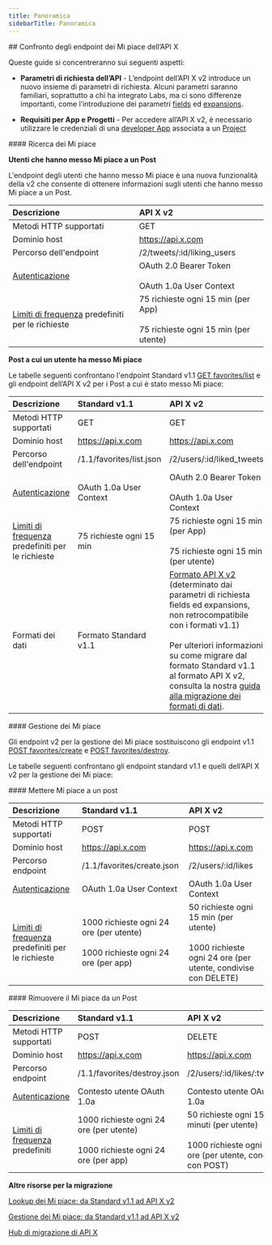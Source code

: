 ```yaml
---
title: Panoramica
sidebarTitle: Panoramica
---
```


<div id="comparing-x-apis-likes-endpoints">
  ## Confronto degli endpoint dei Mi piace dell’API X
</div>

Queste guide si concentreranno sui seguenti aspetti:

- **Parametri di richiesta dell’API** - L’endpoint dell’API X v2 introduce un nuovo insieme di parametri di richiesta. Alcuni parametri saranno familiari, soprattutto a chi ha integrato Labs, ma ci sono differenze importanti, come l’introduzione dei parametri [fields](/it/x-api/fundamentals/fields) ed [expansions](/it/x-api/fundamentals/expansions).

- **Requisiti per App e Progetti** - Per accedere all’API X v2, è necessario utilizzare le credenziali di una [developer App](/it/resources/fundamentals/developer-apps) associata a un [Project](/it/resources/fundamentals/projects)

<div id="likes-lookup">
  #### Ricerca dei Mi piace
</div>

**Utenti che hanno messo Mi piace a un Post**

L'endpoint degli utenti che hanno messo Mi piace è una nuova funzionalità della v2 che consente di ottenere informazioni sugli utenti che hanno messo Mi piace a un Post.

| Descrizione | API X v2 |
| :--- | :--- |
| Metodi HTTP supportati | GET |
| Dominio host | https://api.x.com |
| Percorso dell'endpoint | /2/tweets/:id/liking\_users |
| [Autenticazione](/it/resources/fundamentals/authentication) | OAuth 2.0 Bearer Token<br /><br />OAuth 1.0a User Context |
| [Limiti di frequenza](/it/resources/fundamentals/rate-limits) predefiniti per le richieste | 75 richieste ogni 15 min (per App)<br /><br />75 richieste ogni 15 min (per utente) |

**Post a cui un utente ha messo Mi piace**

Le tabelle seguenti confrontano l'endpoint Standard v1.1 [GET favorites/list](https://developer.x.com/en/docs/twitter-api/v1/tweets/post-and-engage/api-reference/get-favorites-list) e gli endpoint dell’API X v2 per i Post a cui è stato messo Mi piace:

| Descrizione | Standard v1.1 | API X v2 |
| :--- | :--- | :--- |
| Metodi HTTP supportati | GET | GET |
| Dominio host | https://api.x.com | https://api.x.com |
| Percorso dell'endpoint | /1.1/favorites/list.json | /2/users/:id/liked\_tweets |
| [Autenticazione](/it/resources/fundamentals/authentication) | OAuth 1.0a User Context | OAuth 2.0 Bearer Token<br /><br />OAuth 1.0a User Context |
| [Limiti di frequenza](/it/resources/fundamentals/rate-limits) predefiniti per le richieste | 75 richieste ogni 15 min | 75 richieste ogni 15 min (per App)<br /><br />75 richieste ogni 15 min (per utente) |
| Formati dei dati | Formato Standard v1.1 | [Formato API X v2](/it/x-api/fundamentals/data-dictionary) (determinato dai parametri di richiesta fields ed expansions, non retrocompatibile con i formati v1.1)<br /><br />Per ulteriori informazioni su come migrare dal formato Standard v1.1 al formato API X v2, consulta la nostra [guida alla migrazione dei formati di dati](/it/x-api/migrate/data-format-migration). |

<div id="manage-likes">
  #### Gestione dei Mi piace
</div>

Gli endpoint v2 per la gestione dei Mi piace sostituiscono gli endpoint v1.1 [POST favorites/create](https://developer.x.com/en/docs/twitter-api/v1/tweets/post-and-engage/api-reference/post-favorites-create) e [POST favorites/destroy](https://developer.x.com/en/docs/twitter-api/v1/tweets/post-and-engage/api-reference/post-favorites-destroy).

Le tabelle seguenti confrontano gli endpoint standard v1.1 e quelli dell’API X v2 per la gestione dei Mi piace:

<div id="like-a-post">
  #### Mettere Mi piace a un post
</div>

| Descrizione | Standard v1.1 | API X v2 |
| :--- | :--- | :--- |
| Metodi HTTP supportati | POST | POST |
| Dominio host | https://api.x.com | https://api.x.com |
| Percorso endpoint | /1.1/favorites/create.json | /2/users/:id/likes |
| [Autenticazione](/it/resources/fundamentals/authentication) | OAuth 1.0a User Context | OAuth 1.0a User Context |
| [Limiti di frequenza](/it/resources/fundamentals/rate-limits) predefiniti per le richieste | 1000 richieste ogni 24 ore (per utente)<br /><br />1000 richieste ogni 24 ore (per app) | 50 richieste ogni 15 min (per utente)<br /><br />1000 richieste ogni 24 ore (per utente, condivise con DELETE) |

<div id="unlike-a-post">
  #### Rimuovere il Mi piace da un Post
</div>

| Descrizione | Standard v1.1 | API X v2 |
| :--- | :--- | :--- |
| Metodi HTTP supportati | POST | DELETE |
| Dominio host | https://api.x.com | https://api.x.com |
| Percorso endpoint | /1.1/favorites/destroy.json | /2/users/:id/likes/:tweet\_id |
| [Autenticazione](/it/resources/fundamentals/authentication) | Contesto utente OAuth 1.0a | Contesto utente OAuth 1.0a |
| [Limiti di frequenza](/it/resources/fundamentals/rate-limits) predefiniti | 1000 richieste ogni 24 ore (per utente)<br /><br />1000 richieste ogni 24 ore (per app) | 50 richieste ogni 15 minuti (per utente)<br /><br />1000 richieste ogni 24 ore (per utente, condivise con POST) |

**Altre risorse per la migrazione**

[Lookup dei Mi piace: da Standard v1.1 ad API X v2](/it/x-api/posts/likes/migrate/likes-lookup-standard-to-twitter-api-v2)

[Gestione dei Mi piace: da Standard v1.1 ad API X v2](/it/x-api/posts/likes#manage-likes-standard-v1-1-compared-to-x-api-v2)

[Hub di migrazione di API X](/it/x-api/migrate/overview)